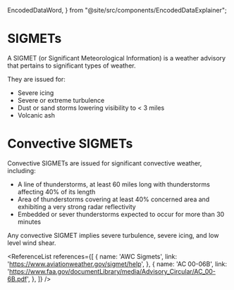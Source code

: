   EncodedDataWord,
} from "@site/src/components/EncodedDataExplainer";

# SIGMETs

A SIGMET (or Significant Meteorological Information) is a weather advisory that
pertains to significant types of weather.

They are issued for:

- Severe icing
- Severe or extreme turbulence
- Dust or sand storms lowering visibility to < 3 miles
- Volcanic ash

# Convective SIGMETs

Convective SIGMETs are issued for significant convective weather, including:

- A line of thunderstorms, at least 60 miles long with thunderstorms affecting
  40% of its length
- Area of thunderstorms covering at least 40% concerned area and exhibiting a
  very strong radar reflectivity
- Embedded or sever thunderstorms expected to occur for more than 30 minutes

Any convective SIGMET implies severe turbulence, severe icing, and low level
wind shear.

<ReferenceList references={[
  {
    name: 'AWC Sigmets',
    link: 'https://www.aviationweather.gov/sigmet/help',
  },
  {
    name: 'AC 00-06B',
    link: 'https://www.faa.gov/documentLibrary/media/Advisory_Circular/AC_00-6B.pdf',
  },
]} />
